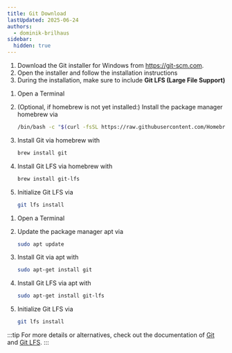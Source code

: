 ```yaml
---
title: Git Download
lastUpdated: 2025-06-24
authors:
  - dominik-brilhaus
sidebar:
  hidden: true
---
```




<Tabs syncKey="os">
<TabItem label="Windows" icon='seti:windows'>

  <Steps>

  1. Download the Git installer for Windows from https://git-scm.com.
  2. Open the installer and follow the installation instructions
  3. During the installation, make sure to include **Git LFS (Large File Support)**

  </Steps>

</TabItem>
<TabItem label="Macos" icon="apple">

<Steps>

1. Open a Terminal
2. (Optional, if homebrew is not yet installed:) Install the package manager homebrew via

    ```bash
    /bin/bash -c "$(curl -fsSL https://raw.githubusercontent.com/Homebrew/install/HEAD/install.sh)"
    ```

3. Install Git via homebrew with

    ```bash
    brew install git
    ```
4. Install Git LFS via homebrew with
  
    ```bash
    brew install git-lfs
    ```

5. Initialize Git LFS via

    ```bash
    git lfs install
    ```

  </Steps>


</TabItem>

<TabItem label="Linux" icon='linux'>

<Steps>

1. Open a Terminal
2. Update the package manager apt via

    ```bash
    sudo apt update
    ```

3. Install Git via apt with

    ```bash
    sudo apt-get install git
    ```

4. Install Git LFS via apt with
  
    ```bash
    sudo apt-get install git-lfs
    ```

5. Initialize Git LFS via

    ```bash
    git lfs install
    ```

</Steps>
    
</TabItem>
</Tabs>

:::tip
For more details or alternatives, check out the documentation of <a href="https://git-scm.com/downloads" target="_blank">Git</a> and <a href="https://git-lfs.com" target="_blank">Git LFS</a>. 
:::